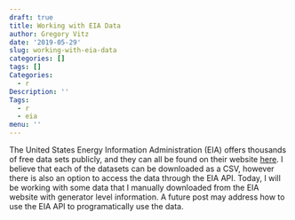 ```yaml
---
draft: true
title: Working with EIA Data
author: Gregory Vitz
date: '2019-05-29'
slug: working-with-eia-data
categories: []
tags: []
Categories:
  - r
Description: ''
Tags:
  - r
  - eia
menu: ''
---
```


The United States Energy Information Administration (EIA) offers thousands of free data sets publicly, and they can all be found on their website [here](https://www.eia.gov/opendata/). I believe that each of the datasets can be downloaded as a CSV, however there is also an option to access the data through the EIA API. Today, I will be working with some data that I manually downloaded from the EIA website with generator level information. A future post may address how to use the EIA API to programatically use the data. 
